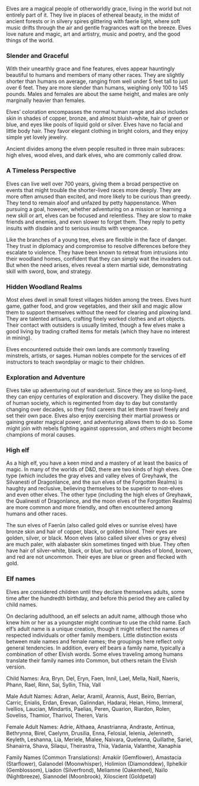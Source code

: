 Elves are a magical people of otherworldly grace, living in the world but not entirely part of it. They live in places of ethereal beauty, in the midst of ancient forests or in silvery spires glittering with faerie light, where soft music drifts through the air and gentle fragrances waft on the breeze. Elves love nature and magic, art and artistry, music and poetry, and the good things of the world.

### Slender and Graceful
With their unearthly grace and fine features, elves appear hauntingly beautiful to humans and members of many other races. They are slightly shorter than humans on average, ranging from well under 5 feet tall to just over 6 feet. They are more slender than humans, weighing only 100 to 145 pounds. Males and females are about the same height, and males are only marginally heavier than females.

Elves’ coloration encompasses the normal human range and also includes skin in shades of copper, bronze, and almost bluish-white, hair of green or blue, and eyes like pools of liquid gold or silver. Elves have no facial and little body hair. They favor elegant clothing in bright colors, and they enjoy simple yet lovely jewelry.

Ancient divides among the elven people resulted in three main subraces: high elves, wood elves, and dark elves, who are commonly called drow.

### A Timeless Perspective
Elves can live well over 700 years, giving them a broad perspective on events that might trouble the shorter-lived races more deeply. They are more often amused than excited, and more likely to be curious than greedy. They tend to remain aloof and unfazed by petty happenstance. When pursuing a goal, however, whether adventuring on a mission or learning a new skill or art, elves can be focused and relentless. They are slow to make friends and enemies, and even slower to forget them. They reply to petty insults with disdain and to serious insults with vengeance.

Like the branches of a young tree, elves are flexible in the face of danger. They trust in diplomacy and compromise to resolve differences before they escalate to violence. They have been known to retreat from intrusions into their woodland homes, confident that they can simply wait the invaders out. But when the need arises, elves reveal a stern martial side, demonstrating skill with sword, bow, and strategy.

### Hidden Woodland Realms
Most elves dwell in small forest villages hidden among the trees. Elves hunt game, gather food, and grow vegetables, and their skill and magic allow them to support themselves without the need for clearing and plowing land. They are talented artisans, crafting finely worked clothes and art objects. Their contact with outsiders is usually limited, though a few elves make a good living by trading crafted items for metals (which they have no interest in mining).

Elves encountered outside their own lands are commonly traveling minstrels, artists, or sages. Human nobles compete for the services of elf instructors to teach swordplay or magic to their children.

### Exploration and Adventure
Elves take up adventuring out of wanderlust. Since they are so long-lived, they can enjoy centuries of exploration and discovery. They dislike the pace of human society, which is regimented from day to day but constantly changing over decades, so they find careers that let them travel freely and set their own pace. Elves also enjoy exercising their martial prowess or gaining greater magical power, and adventuring allows them to do so. Some might join with rebels fighting against oppression, and others might become champions of moral causes.

### High elf 

As a high elf, you have a keen mind and a mastery of at least the basics of magic. In many of the worlds of D&D, there are two kinds of high elves. One type (which includes the gray elves and valley elves of Greyhawk, the Silvanesti of Dragonlance, and the sun elves of the Forgotten Realms) is haughty and reclusive, believing themselves to be superior to non-elves and even other elves. The other type (including the high elves of Greyhawk, the Qualinesti of Dragonlance, and the moon elves of the Forgotten Realms) are more common and more friendly, and often encountered among humans and other races.

The sun elves of Faerûn (also called gold elves or sunrise elves) have bronze skin and hair of copper, black, or golden blond. Their eyes are golden, silver, or black. Moon elves (also called silver elves or gray elves) are much paler, with alabaster skin sometimes tinged with blue. They often have hair of silver-white, black, or blue, but various shades of blond, brown, and red are not uncommon. Their eyes are blue or green and flecked with gold.

### Elf names

Elves are considered children until they declare themselves adults, some time after the hundredth birthday, and before this period they are called by child names.

On declaring adulthood, an elf selects an adult name, although those who knew him or her as a youngster might continue to use the child name. Each elf’s adult name is a unique creation, though it might reflect the names of respected individuals or other family members. Little distinction exists between male names and female names; the groupings here reflect only general tendencies. In addition, every elf bears a family name, typically a combination of other Elvish words. Some elves traveling among humans translate their family names into Common, but others retain the Elvish version.

Child Names: Ara, Bryn, Del, Eryn, Faen, Innil, Lael, Mella, Naill, Naeris, Phann, Rael, Rinn, Sai, Syllin, Thia, Vall

Male Adult Names: Adran, Aelar, Aramil, Arannis, Aust, Beiro, Berrian, Carric, Enialis, Erdan, Erevan, Galinndan, Hadarai, Heian, Himo, Immeral, Ivellios, Laucian, Mindartis, Paelias, Peren, Quarion, Riardon, Rolen, Soveliss, Thamior, Tharivol, Theren, Varis

Female Adult Names: Adrie, Althaea, Anastrianna, Andraste, Antinua, Bethrynna, Birel, Caelynn, Drusilia, Enna, Felosial, Ielenia, Jelenneth, Keyleth, Leshanna, Lia, Meriele, Mialee, Naivara, Quelenna, Quillathe, Sariel, Shanairra, Shava, Silaqui, Theirastra, Thia, Vadania, Valanthe, Xanaphia

Family Names (Common Translations): Amakiir (Gemflower), Amastacia (Starflower), Galanodel (Moonwhisper), Holimion (Diamonddew), Ilphelkiir (Gemblossom), Liadon (Silverfrond), Meliamne (Oakenheel), Naïlo (Nightbreeze), Siannodel (Moonbrook), Xiloscient (Goldpetal)